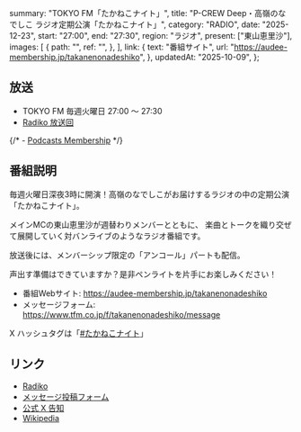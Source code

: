   summary: "TOKYO FM「たかねこナイト」",
  title: "P-CREW Deep・高嶺のなでしこ ラジオ定期公演「たかねこナイト」",
  category: "RADIO",
  date: "2025-12-23",
  start: "27:00",
  end: "27:30",
  region: "ラジオ",
  present: ["東山恵里沙"],
  images: [
    {
      path: "",
      ref: "",
    },
  ],
  link: {
    text: "番組サイト",
    url: "https://audee-membership.jp/takanenonadeshiko",
  },
  updatedAt: "2025-10-09",
};

## 放送

- TOKYO FM 毎週火曜日 27:00 〜 27:30
- [Radiko 放送回](https://radiko.jp/share?sid=FMT&t=20251224030000)

{/* - [Podcasts Membership]() */}

## 番組説明

毎週火曜日深夜3時に開演！高嶺のなでしこがお届けするラジオの中の定期公演「たかねこナイト」。

メインMCの東山恵里沙が週替わりメンバーとともに、
楽曲とトークを織り交ぜて展開していく対バンライブのようなラジオ番組です。

放送後には、メンバーシップ限定の「アンコール」パートも配信。

声出す準備はできていますか？是非ペンライトを片手にお楽しみください！

- 番組Webサイト: https://audee-membership.jp/takanenonadeshiko
- メッセージフォーム: https://www.tfm.co.jp/f/takanenonadeshiko/message

X ハッシュタグは「[#たかねこナイト]」

[#たかねこナイト]: http://x.com/search?q=%23たかねこナイト

## リンク

- [Radiko](https://radiko.jp/share?sid=FMT&t=20251224030000)
- [メッセージ投稿フォーム](https://tfm.co.jp/f/takanenonadeshiko/message)
- [公式 X 告知](https://x.com/takanenofficial/status/1971409392299016409)
- [Wikipedia](https://ja.wikipedia.org/wiki/高嶺のなでしこラジオ定期公演「たかねこナイト」)
